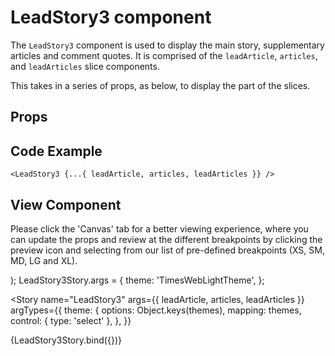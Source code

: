 
<Meta
  title="Newskit Slices/Lead Story 3"
  component={LeadStory3}
/>

# LeadStory3 component
The `LeadStory3` component is used to display the main story, supplementary articles and comment quotes.
It is comprised of the `leadArticle`, `articles`, and `leadArticles` slice components.

This takes in a series of props, as below, to display the part of the slices.

## Props
<Props of={LeadStory3} />

## Code Example
`<LeadStory3 {...{ leadArticle, articles, leadArticles }} />`

## View Component
Please click the 'Canvas' tab for a better viewing experience, where you can update the props and review at the different breakpoints by clicking the preview icon and selecting from our list of pre-defined breakpoints (XS, SM, MD, LG and XL).

  <TCThemeProvider theme={theme}>
    <LeadStory3 {...{ leadArticle, articles, leadArticles }} />
  </TCThemeProvider>
);
LeadStory3Story.args = {
  theme: 'TimesWebLightTheme',
};

<Story 
  name="LeadStory3"
  args={{
    leadArticle,
    articles,
    leadArticles
  }}
  argTypes={{
    theme: {
      options: Object.keys(themes),
      mapping: themes,
      control: { type: 'select' },
    },
  }}
>
  {LeadStory3Story.bind({})}
</Story>